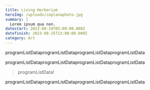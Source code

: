 ```yaml
---
title: Living Herbarium
heroImg: /uploads/coplanaphoto.jpg
summary: |
  Lorem ipsum qua non.
datestart: 2023-08-24T05:00:00.000Z
datefinish: 2023-08-25T13:00:00.000Z
category: Art
---
```


programListDataprogramListDataprogramListDataprogramListData

programListDataprogramListDataprogramListDataprogramListData

> programListData!

programListDataprogramListDataprogramListDataprogramListData
